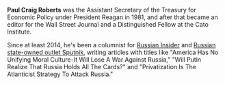 {{Stub}}

'''Paul Craig Roberts''' was the Assistant Secretary of the Treasury for Economic Policy under President Reagan in 1981, and after that became an editor for the Wall Street Journal and a Distinguished Fellow at the Cato Institute.

Since at least 2014, he's been a columnist for [https://russia-insider.com/en/paul_craig_roberts Russian Insider] and [https://sputniknews.com/authors/paul_craig_roberts/ Russian state-owned outlet Sputnik], writing articles with titles like "America Has No Unifying Moral Culture-It Will Lose A War Against Russia," "Will Putin Realize That Russia Holds All The Cards?" and "Privatization Is The Atlanticist Strategy To Attack Russia."
